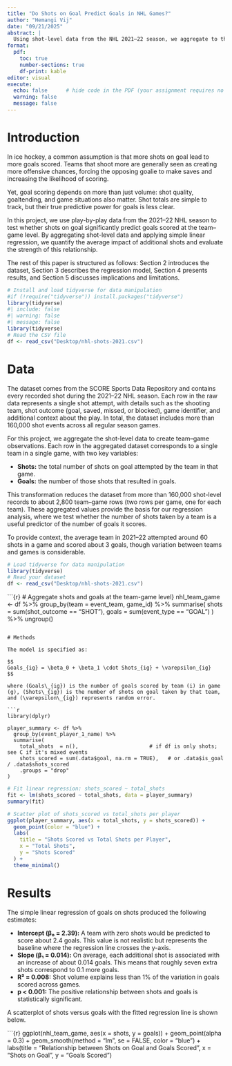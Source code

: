 ```yaml
---
title: "Do Shots on Goal Predict Goals in NHL Games?"
author: "Hemangi Vij"
date: "09/21/2025"
abstract: |
  Using shot-level data from the NHL 2021–22 season, we aggregate to the team–game level and examine whether the number of shots on goal predicts goals scored. A simple linear regression of goals on shots shows a statistically significant, positive association: teams that generate more shots tend to score more goals. While the effect is meaningful, residual diagnostics indicate remaining variation due to factors such as shot quality and goaltending.
format:
  pdf:
    toc: true
    number-sections: true
    df-print: kable
editor: visual
execute:
  echo: false      # hide code in the PDF (your assignment requires no raw R code/output) :contentReference[oaicite:1]{index=1}
  warning: false
  message: false
---
```


# Introduction

In ice hockey, a common assumption is that more shots on goal lead to more goals scored. Teams that shoot more are generally seen as creating more offensive chances, forcing the opposing goalie to make saves and increasing the likelihood of scoring.

Yet, goal scoring depends on more than just volume: shot quality, goaltending, and game situations also matter. Shot totals are simple to track, but their true predictive power for goals is less clear.

In this project, we use play-by-play data from the 2021–22 NHL season to test whether shots on goal significantly predict goals scored at the team–game level. By aggregating shot-level data and applying simple linear regression, we quantify the average impact of additional shots and evaluate the strength of this relationship.

The rest of this paper is structured as follows: Section 2 introduces the dataset, Section 3 describes the regression model, Section 4 presents results, and Section 5 discusses implications and limitations.


```r
# Install and load tidyverse for data manipulation
#if (!require("tidyverse")) install.packages("tidyverse")
library(tidyverse)
#| include: false
#| warning: false
#| message: false
library(tidyverse)
# Read the CSV file
df <- read_csv("Desktop/nhl-shots-2021.csv")

```

# Data

The dataset comes from the SCORE Sports Data Repository and contains every recorded shot during the 2021–22 NHL season. Each row in the raw data represents a single shot attempt, with details such as the shooting team, shot outcome (goal, saved, missed, or blocked), game identifier, and additional context about the play. In total, the dataset includes more than 160,000 shot events across all regular season games.

For this project, we aggregate the shot-level data to create team–game observations. Each row in the aggregated dataset corresponds to a single team in a single game, with two key variables:

-   **Shots:** the total number of shots on goal attempted by the team in that game.\
-   **Goals:** the number of those shots that resulted in goals.

This transformation reduces the dataset from more than 160,000 shot-level records to about 2,800 team–game rows (two rows per game, one for each team). These aggregated values provide the basis for our regression analysis, where we test whether the number of shots taken by a team is a useful predictor of the number of goals it scores.

To provide context, the average team in 2021–22 attempted around 60 shots in a game and scored about 3 goals, though variation between teams and games is considerable.

```r
# Load tidyverse for data manipulation
library(tidyverse)
# Read your dataset
df <- read_csv("Desktop/nhl-shots-2021.csv")

```

```{r} # Aggregate shots and goals at the team-game level}
nhl_team_game <- df %>%
  group_by(team = event_team, game_id) %>%
  summarise(
    shots = sum(shot_outcome == "SHOT"),
    goals = sum(event_type == "GOAL")
  ) %>%
  ungroup()

```

# Methods

The model is specified as:

$$
Goals_{ig} = \beta_0 + \beta_1 \cdot Shots_{ig} + \varepsilon_{ig}
$$

where (Goals\_{ig}) is the number of goals scored by team (i) in game (g), (Shots\_{ig}) is the number of shots on goal taken by that team, and (\varepsilon\_{ig}) represents random error.

```r

library(dplyr)

player_summary <- df %>%
  group_by(event_player_1_name) %>%
  summarise(
    total_shots  = n(),                       # if df is only shots; see C if it's mixed events
    shots_scored = sum(.data$goal, na.rm = TRUE),   # or .data$is_goal / .data$shots_scored
    .groups = "drop"
)

```

```r
# Fit linear regression: shots_scored ~ total_shots
fit <- lm(shots_scored ~ total_shots, data = player_summary)
summary(fit)

```

```r
# Scatter plot of shots_scored vs total_shots per player
ggplot(player_summary, aes(x = total_shots, y = shots_scored)) +
  geom_point(color = "blue") +
  labs(
    title = "Shots Scored vs Total Shots per Player",
    x = "Total Shots",
    y = "Shots Scored"
  ) +
  theme_minimal()

```

# Results

The simple linear regression of goals on shots produced the following estimates:

-   **Intercept (β₀ = 2.39):** A team with zero shots would be predicted to score about 2.4 goals. This value is not realistic but represents the baseline where the regression line crosses the y-axis.\
-   **Slope (β₁ = 0.014):** On average, each additional shot is associated with an increase of about 0.014 goals. This means that roughly seven extra shots correspond to 0.1 more goals.\
-   **R² = 0.008:** Shot volume explains less than 1% of the variation in goals scored across games.\
-   **p \< 0.001:** The positive relationship between shots and goals is statistically significant.

A scatterplot of shots versus goals with the fitted regression line is shown below.

\`\`\`{r} ggplot(nhl_team_game, aes(x = shots, y = goals)) + geom_point(alpha = 0.3) + geom_smooth(method = "lm", se = FALSE, color = "blue") + labs(title = "Relationship between Shots on Goal and Goals Scored", x = "Shots on Goal", y = "Goals Scored")
 

# 
